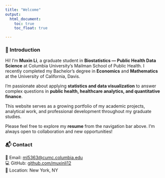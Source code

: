 ```yaml
---
title: "Welcome"
output: 
  html_document:
    toc: true
    toc_float: true

---
```


### 👋 Introduction
Hi! I’m **Muxin Li**, a graduate student in **Biostatistics — Public Health Data Science** at Columbia University’s Mailman School of Public Health. I recently completed my Bachelor’s degree in **Economics** and **Mathematics** at the University of California, Davis.

I’m passionate about applying **statistics and data visualization** to answer complex questions in **public health, healthcare analytics, and quantitative finance**. 

This website serves as a growing portfolio of my academic projects, analytical work, and professional development throughout my graduate studies.  

Please feel free to explore my **resume** from the navigation bar above. I’m always open to collaboration and new opportunities!

### 📬 Contact
📧 Email: [ml5363@cumc.columbia.edu](mailto:ml5363@cumc.columbia.edu)  
💻 GitHub: [github.com/muxinli12](https://github.com/muxinli12)  
📍 Location: New York, NY  